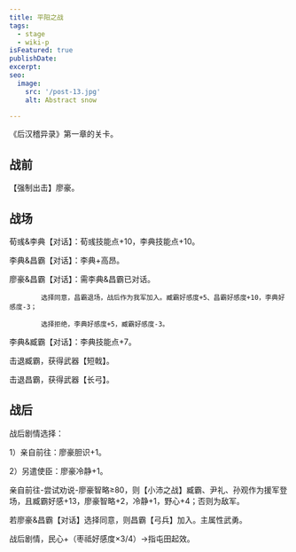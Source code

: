 ```yaml
---
title: 平阳之战
tags:
  - stage
  - wiki-p
isFeatured: true
publishDate: 
excerpt: 
seo:
  image:
    src: '/post-13.jpg'
    alt: Abstract snow

---
```



《后汉稽异录》第一章的关卡。

<h2  class='section-title'>战前</h2>

【强制出击】廖豪。

<h2  class='section-title'>战场</h2>

荀彧&李典【对话】：荀彧技能点+10，李典技能点+10。

李典&昌霸【对话】：李典+高昂。

廖豪&昌霸【对话】：需李典&昌霸已对话。

			选择同意，昌霸退场，战后作为我军加入。臧霸好感度+5、昌霸好感度+10，李典好感度-3；

			选择拒绝，李典好感度+5，臧霸好感度-3。

李典&臧霸【对话】：李典技能点+7。

击退臧霸，获得武器【短戟】。

击退昌霸，获得武器【长弓】。

<h2  class='section-title'>战后</h2>

战后剧情选择：

1）亲自前往：廖豪胆识+1。

2）另遣使臣：廖豪冷静+1。

亲自前往-尝试劝说-廖豪智略≥80，则【小沛之战】臧霸、尹礼、孙观作为援军登场，且臧霸好感+13，廖豪智略+2，冷静+1，野心+4；否则为敌军。

若廖豪&昌霸【对话】选择同意，则昌霸【弓兵】加入。主属性武勇。

战后剧情，民心+（枣祗好感度×3/4）→指屯田起效。
